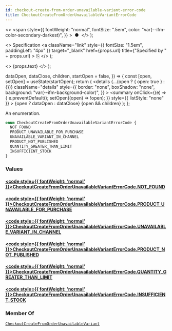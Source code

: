 ```yaml
---
id: checkout-create-from-order-unavailable-variant-error-code
title: CheckoutCreateFromOrderUnavailableVariantErrorCode
---
```


  <>
    <span
      style={{
        fontWeight: "normal",
        fontSize: ".5em",
        color: "var(--ifm-color-secondary-darkest)",
      }}
    >
      &nbsp;●&nbsp;
    </span>
  </>
);

  <>
    Specification
    <a
      className="link"
      style={{ fontSize: "1.5em", paddingLeft: "4px" }}
      target="\_blank"
      href={props.url}
      title={"Specified by " + props.url}
    >
      ⎘
    </a>
  </>
);

  <>
    <span className={props.class}>{props.text}</span>
  </>
);


  dataOpen,
  dataClose,
  children,
  startOpen = false,
}) => {
  const [open, setOpen] = useState(startOpen);
  return (
    <details
      {...(open ? { open: true } : {})}
      className="details"
      style={{
        border: "none",
        boxShadow: "none",
        background: "var(--ifm-background-color)",
      }}
    >
      <summary
        onClick={(e) => {
          e.preventDefault();
          setOpen((open) => !open);
        }}
        style={{ listStyle: "none" }}
      >
        {open ? dataOpen : dataClose}
      </summary>
      {open && children}
    </details>
  );
};

An enumeration.

```graphql
enum CheckoutCreateFromOrderUnavailableVariantErrorCode {
  NOT_FOUND
  PRODUCT_UNAVAILABLE_FOR_PURCHASE
  UNAVAILABLE_VARIANT_IN_CHANNEL
  PRODUCT_NOT_PUBLISHED
  QUANTITY_GREATER_THAN_LIMIT
  INSUFFICIENT_STOCK
}
```

### Values

#### [<code style={{ fontWeight: 'normal' }}>CheckoutCreateFromOrderUnavailableVariantErrorCode.<b>NOT_FOUND</b></code>](#)

>

#### [<code style={{ fontWeight: 'normal' }}>CheckoutCreateFromOrderUnavailableVariantErrorCode.<b>PRODUCT_UNAVAILABLE_FOR_PURCHASE</b></code>](#)

>

#### [<code style={{ fontWeight: 'normal' }}>CheckoutCreateFromOrderUnavailableVariantErrorCode.<b>UNAVAILABLE_VARIANT_IN_CHANNEL</b></code>](#)

>

#### [<code style={{ fontWeight: 'normal' }}>CheckoutCreateFromOrderUnavailableVariantErrorCode.<b>PRODUCT_NOT_PUBLISHED</b></code>](#)

>

#### [<code style={{ fontWeight: 'normal' }}>CheckoutCreateFromOrderUnavailableVariantErrorCode.<b>QUANTITY_GREATER_THAN_LIMIT</b></code>](#)

>

#### [<code style={{ fontWeight: 'normal' }}>CheckoutCreateFromOrderUnavailableVariantErrorCode.<b>INSUFFICIENT_STOCK</b></code>](#)

>

### Member Of

[`CheckoutCreateFromOrderUnavailableVariant`](../../../api-storefront/checkout/objects/checkout-create-from-order-unavailable-variant) <Badge class="badge badge--secondary" text="object"/>
